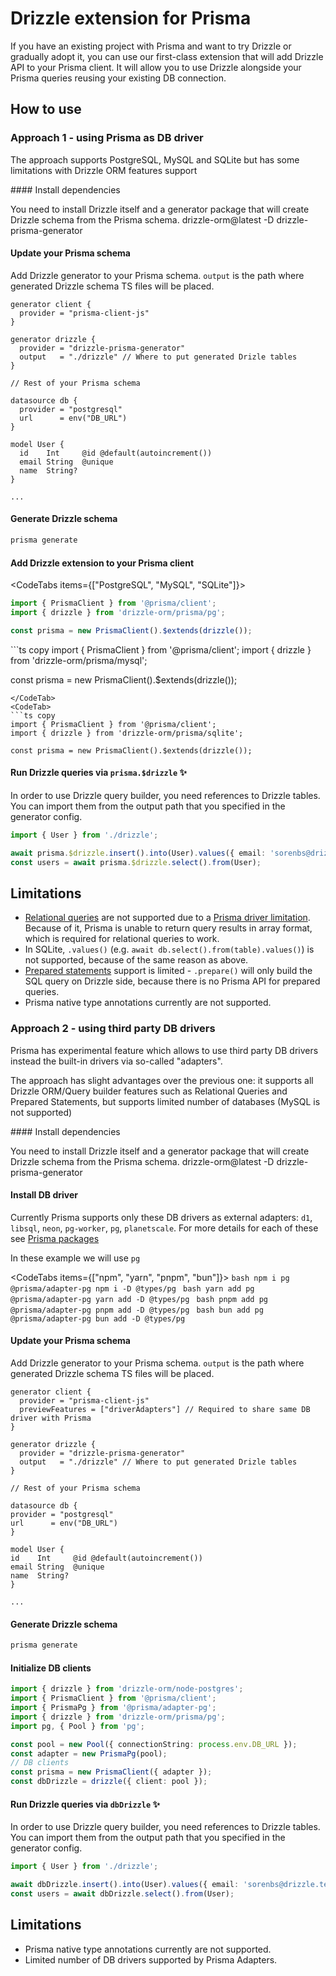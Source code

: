 
# Drizzle extension for Prisma

If you have an existing project with Prisma and want to try Drizzle or gradually adopt it,
you can use our first-class extension that will add Drizzle API to your Prisma client. It will allow you to
use Drizzle alongside your Prisma queries reusing your existing DB connection.

## How to use

### Approach 1 - using Prisma as DB driver
The approach supports PostgreSQL, MySQL and SQLite but has some limitations with Drizzle ORM features support

<Steps>
#### Install dependencies

You need to install Drizzle itself and a generator package that will create Drizzle schema from the Prisma schema.
<Npm>
drizzle-orm@latest
-D drizzle-prisma-generator
</Npm>

#### Update your Prisma schema

Add Drizzle generator to your Prisma schema. `output` is the path where generated Drizzle schema TS files will be placed.
```prisma copy filename="schema.prisma" {5-8}
generator client {
  provider = "prisma-client-js"
}

generator drizzle {
  provider = "drizzle-prisma-generator"
  output   = "./drizzle" // Where to put generated Drizle tables
}

// Rest of your Prisma schema

datasource db {
  provider = "postgresql"
  url      = env("DB_URL")
}

model User {
  id    Int     @id @default(autoincrement())
  email String  @unique
  name  String?
}

...
```

#### Generate Drizzle schema

```bash
prisma generate
```

#### Add Drizzle extension to your Prisma client

<CodeTabs items={["PostgreSQL", "MySQL", "SQLite"]}>
<CodeTab>
```ts copy
import { PrismaClient } from '@prisma/client';
import { drizzle } from 'drizzle-orm/prisma/pg';

const prisma = new PrismaClient().$extends(drizzle());
```
</CodeTab>
<CodeTab>
```ts copy
import { PrismaClient } from '@prisma/client';
import { drizzle } from 'drizzle-orm/prisma/mysql';

const prisma = new PrismaClient().$extends(drizzle());
```
</CodeTab>
<CodeTab>
```ts copy
import { PrismaClient } from '@prisma/client';
import { drizzle } from 'drizzle-orm/prisma/sqlite';

const prisma = new PrismaClient().$extends(drizzle());
```
</CodeTab>
</CodeTabs>

#### Run Drizzle queries via `prisma.$drizzle` ✨

In order to use Drizzle query builder, you need references to Drizzle tables.
You can import them from the output path that you specified in the generator config.

```ts copy
import { User } from './drizzle';

await prisma.$drizzle.insert().into(User).values({ email: 'sorenbs@drizzle.team', name: 'Søren' });
const users = await prisma.$drizzle.select().from(User);
```

</Steps>

## Limitations

- [Relational queries](/docs/rqb) are not supported due to a [Prisma driver limitation](https://github.com/prisma/prisma/issues/17576). Because of it, Prisma is unable to return query results in array format, which is required for relational queries to work.
- In SQLite, `.values()` (e.g. `await db.select().from(table).values()`) is not supported, because of the same reason as above.
- [Prepared statements](/docs/perf-queries#prepared-statement) support is limited - `.prepare()` will only build the SQL query on Drizzle side, because there is no Prisma API for prepared queries.
- Prisma native type annotations currently are not supported.

### Approach 2 - using third party DB drivers
Prisma has experimental feature which allows to use third party DB drivers instead the built-in drivers via so-called "adapters".

The approach has slight advantages over the previous one: it supports all Drizzle ORM/Query builder features such as Relational Queries and Prepared Statements,
but supports limited number of databases (MySQL is not supported)

<Steps>
  #### Install dependencies

  You need to install Drizzle itself and a generator package that will create Drizzle schema from the Prisma schema.
  <Npm>
    drizzle-orm@latest
    -D drizzle-prisma-generator
  </Npm>

  #### Install DB driver

  Currently Prisma supports only these DB drivers as external adapters: `d1`, `libsql`, `neon`, `pg-worker`, `pg`, `planetscale`.
  For more details for each of these see [Prisma packages](https://github.com/prisma/prisma/tree/main/packages)

  In these example we will use `pg`

  <CodeTabs items={["npm", "yarn", "pnpm", "bun"]}>
    <CodeTab>
      ```bash
      npm i pg @prisma/adapter-pg
      npm i -D @types/pg
      ```
    </CodeTab>
    <CodeTab>
      ```bash
      yarn add pg @prisma/adapter-pg
      yarn add -D @types/pg
      ```
    </CodeTab>
    <CodeTab>
      ```bash
      pnpm add pg @prisma/adapter-pg
      pnpm add -D @types/pg
      ```
    </CodeTab>
    <CodeTab>
      ```bash
      bun add pg @prisma/adapter-pg
      bun add -D @types/pg
      ```
    </CodeTab>
  </CodeTabs>

  #### Update your Prisma schema

  Add Drizzle generator to your Prisma schema. `output` is the path where generated Drizzle schema TS files will be placed.
  ```prisma copy filename="schema.prisma" {3-8}
  generator client {
    provider = "prisma-client-js"
    previewFeatures = ["driverAdapters"] // Required to share same DB driver with Prisma
  }

  generator drizzle {
    provider = "drizzle-prisma-generator"
    output   = "./drizzle" // Where to put generated Drizle tables
  }

  // Rest of your Prisma schema

  datasource db {
  provider = "postgresql"
  url      = env("DB_URL")
}

  model User {
  id    Int     @id @default(autoincrement())
  email String  @unique
  name  String?
}

  ...
  ```

  #### Generate Drizzle schema

  ```bash
  prisma generate
  ```

  #### Initialize DB clients

  ```ts copy
  import { drizzle } from 'drizzle-orm/node-postgres';
  import { PrismaClient } from '@prisma/client';
  import { PrismaPg } from '@prisma/adapter-pg';
  import { drizzle } from 'drizzle-orm/prisma/pg';
  import pg, { Pool } from 'pg';

  const pool = new Pool({ connectionString: process.env.DB_URL });
  const adapter = new PrismaPg(pool);
  // DB clients
  const prisma = new PrismaClient({ adapter });
  const dbDrizzle = drizzle({ client: pool });

  ```

  #### Run Drizzle queries via `dbDrizzle` ✨

  In order to use Drizzle query builder, you need references to Drizzle tables.
  You can import them from the output path that you specified in the generator config.

  ```ts copy
  import { User } from './drizzle';

  await dbDrizzle.insert().into(User).values({ email: 'sorenbs@drizzle.team', name: 'Søren' });
  const users = await dbDrizzle.select().from(User);
  ```

</Steps>

## Limitations

- Prisma native type annotations currently are not supported.
- Limited number of DB drivers supported by Prisma Adapters.